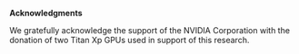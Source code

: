 

\clearpage

__Acknowledgments__

We gratefully acknowledge the support of the NVIDIA Corporation with the donation of two Titan
Xp GPUs used in support of this research.

